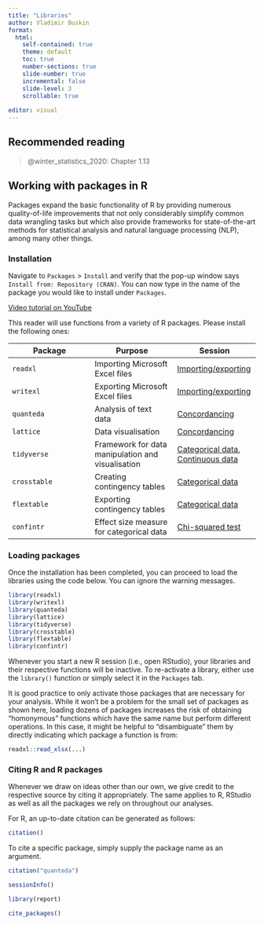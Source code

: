 ```yaml
---
title: "Libraries"
author: Vladimir Buskin
format:
  html:
    self-contained: true
    theme: default
    toc: true
    number-sections: true
    slide-number: true
    incremental: false
    slide-level: 3
    scrollable: true
    
editor: visual
---
```


## Recommended reading

> @winter_statistics_2020: Chapter 1.13

## Working with packages in R

Packages expand the basic functionality of R by providing numerous
quality-of-life improvements that not only considerably simplify common
data wrangling tasks but which also provide frameworks for
state-of-the-art methods for statistical analysis and natural language
processing (NLP), among many other things.

### Installation {#sec-libraries}

::: {.callout-note collapse="false" title="How do I install a library?"}
Navigate to `Packages` \> `Install` and verify that the pop-up window
says `Install from: Repository (CRAN)`. You can now type in the name of
the package you would like to install under `Packages`.

[Video tutorial on YouTube](https://www.youtube.com/watch?v=u1r5XTqrCTQ)
:::

This reader will use functions from a variety of R packages. Please
install the following ones:

| Package | Purpose |  Session | 
|---------|---------| ---------| 
| `readxl` | Importing Microsoft Excel files | [Importing/exporting](Importing_exporting.qmd)
| `writexl` | Exporting Microsoft Excel files | [Importing/exporting](Importing_exporting.qmd)
| `quanteda` | Analysis of text data | [Concordancing](Concordancing.qmd)
| `lattice` | Data visualisation | [Concordancing](Concordancing.qmd)
| `tidyverse` | Framework for data manipulation and visualisation | [Categorical data](Categorical_data.qmd), [Continuous data](Summary_statistics.qmd)
| `crosstable` | Creating contingency tables | [Categorical data](Categorical_data.qmd)
| `flextable` | Exporting contingency tables | [Categorical data](Categorical_data.qmd)
| `confintr` | Effect size measure for categorical data| [Chi-squared test](Chi_square_test.qmd)


### Loading packages

Once the installation has been completed, you can proceed to load the
libraries using the code below. You can ignore the warning messages.

```r

library(readxl)
library(writexl)
library(quanteda)
library(lattice)
library(tidyverse)
library(crosstable)
library(flextable)
library(confintr)
```

::: {.callout-note collapse="false" title="Activating libraries"}
Whenever you start a new R session (i.e., open RStudio), your libraries
and their respective functions will be inactive. To re-activate a
library, either use the `library()` function or simply select it in the
`Packages` tab.
:::

It is good practice to only activate those packages that are necessary
for your analysis. While it won't be a problem for the small set of
packages as shown here, loading dozens of packages increases the risk of
obtaining "homonymous" functions which have the same name but perform
different operations. In this case, it might be helpful to
"disambiguate" them by directly indicating which package a function is
from:

```r
readxl::read_xlsx(...)
```

### Citing R and R packages

Whenever we draw on ideas other than our own, we give credit to the
respective source by citing it appropriately. The same applies to R,
RStudio as well as all the packages we rely on throughout our analyses.

For R, an up-to-date citation can be generated as follows:

```r
citation()
```

To cite a specific package, simply supply the package name as an
argument.

```r
citation("quanteda")
```


```r
sessionInfo()
```


```r
library(report)

cite_packages()
```
